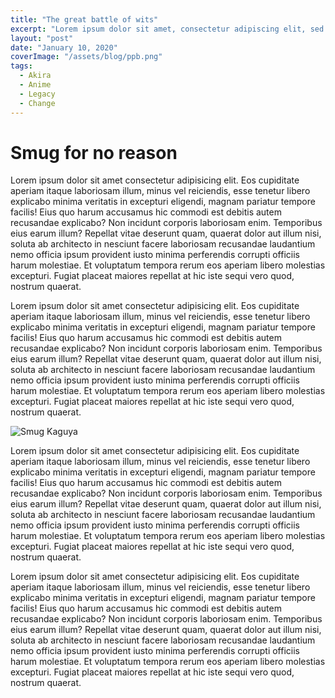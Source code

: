 ```yaml
---
title: "The great battle of wits"
excerpt: "Lorem ipsum dolor sit amet, consectetur adipiscing elit, sed do eiusmod tempor incididunt ut labore et dolore magna aliqua. Praesent elementum facilisis leo vel fringilla est ullamcorper eget. At imperdiet dui accumsan sit amet nulla facilisi morbi tempus."
layout: "post"
date: "January 10, 2020"
coverImage: "/assets/blog/ppb.png"
tags:
  - Akira
  - Anime
  - Legacy
  - Change
---
```


<h1
  className="
text-secondaryLink
font-semibold
text-5xl
mb:pl-3
mb:pr-3
mb:mt-10
smp:mt-10
xfl:pl-3
xfl:pr-3
xfl:mt-10
lpt:mt-10
lpt:px-3"
>
  Smug for no reason
</h1>

Lorem ipsum dolor sit amet consectetur adipisicing elit. Eos
cupiditate aperiam itaque laboriosam illum, minus vel reiciendis, esse
tenetur libero explicabo minima veritatis in excepturi eligendi,
magnam pariatur tempore facilis! Eius quo harum accusamus hic commodi
est debitis autem recusandae explicabo? Non incidunt corporis
laboriosam enim. Temporibus eius earum illum? Repellat vitae deserunt
quam, quaerat dolor aut illum nisi, soluta ab architecto in nesciunt
facere laboriosam recusandae laudantium nemo officia ipsum provident
iusto minima perferendis corrupti officiis harum molestiae. Et
voluptatum tempora rerum eos aperiam libero molestias excepturi.
Fugiat placeat maiores repellat at hic iste sequi vero quod, nostrum
quaerat.

Lorem ipsum dolor sit amet consectetur adipisicing elit. Eos
cupiditate aperiam itaque laboriosam illum, minus vel reiciendis, esse
tenetur libero explicabo minima veritatis in excepturi eligendi,
magnam pariatur tempore facilis! Eius quo harum accusamus hic commodi
est debitis autem recusandae explicabo? Non incidunt corporis
laboriosam enim. Temporibus eius earum illum? Repellat vitae deserunt
quam, quaerat dolor aut illum nisi, soluta ab architecto in nesciunt
facere laboriosam recusandae laudantium nemo officia ipsum provident
iusto minima perferendis corrupti officiis harum molestiae. Et
voluptatum tempora rerum eos aperiam libero molestias excepturi.
Fugiat placeat maiores repellat at hic iste sequi vero quod, nostrum
quaerat.

<img src="/assets/blog/smugkaguya.webp" alt="Smug Kaguya" />

Lorem ipsum dolor sit amet consectetur adipisicing elit. Eos
cupiditate aperiam itaque laboriosam illum, minus vel reiciendis, esse
tenetur libero explicabo minima veritatis in excepturi eligendi,
magnam pariatur tempore facilis! Eius quo harum accusamus hic commodi
est debitis autem recusandae explicabo? Non incidunt corporis
laboriosam enim. Temporibus eius earum illum? Repellat vitae deserunt
quam, quaerat dolor aut illum nisi, soluta ab architecto in nesciunt
facere laboriosam recusandae laudantium nemo officia ipsum provident
iusto minima perferendis corrupti officiis harum molestiae. Et
voluptatum tempora rerum eos aperiam libero molestias excepturi.
Fugiat placeat maiores repellat at hic iste sequi vero quod, nostrum
quaerat.

Lorem ipsum dolor sit amet consectetur adipisicing elit. Eos
cupiditate aperiam itaque laboriosam illum, minus vel reiciendis, esse
tenetur libero explicabo minima veritatis in excepturi eligendi,
magnam pariatur tempore facilis! Eius quo harum accusamus hic commodi
est debitis autem recusandae explicabo? Non incidunt corporis
laboriosam enim. Temporibus eius earum illum? Repellat vitae deserunt
quam, quaerat dolor aut illum nisi, soluta ab architecto in nesciunt
facere laboriosam recusandae laudantium nemo officia ipsum provident
iusto minima perferendis corrupti officiis harum molestiae. Et
voluptatum tempora rerum eos aperiam libero molestias excepturi.
Fugiat placeat maiores repellat at hic iste sequi vero quod, nostrum
quaerat.

